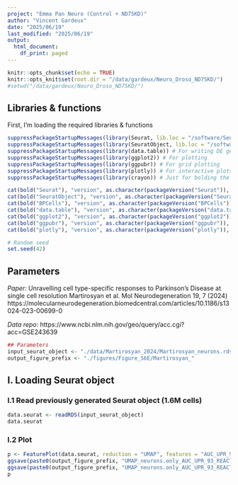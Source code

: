 ```yaml
---
project: "Emma Pan Neuro (Control + ND75KD)"
author: "Vincent Gardeux"
date: "2025/06/19"
last_modified: "2025/06/19"
output:
  html_document:
    df_print: paged
---
```


```r
knitr::opts_chunk$set(echo = TRUE)
knitr::opts_knit$set(root.dir = "/data/gardeux/Neuro_Droso_ND75KD/")
#setwd("/data/gardeux/Neuro_Droso_ND75KD/")
```

## Libraries & functions

First, I'm loading the required libraries & functions

```r
suppressPackageStartupMessages(library(Seurat, lib.loc = "/software/Seuratv4/lib/")) # Seurat v4.4.0, library for single-cell analysis
suppressPackageStartupMessages(library(SeuratObject, lib.loc = "/software/Seuratv4/lib/")) # For compatibility purpose
suppressPackageStartupMessages(library(data.table)) # For writing DE gene file
suppressPackageStartupMessages(library(ggplot2)) # For plotting
suppressPackageStartupMessages(library(ggpubr)) # For grid plotting
suppressPackageStartupMessages(library(plotly)) # For interactive plots
suppressPackageStartupMessages(library(crayon)) # Just for bolding the console output :D

cat(bold("Seurat"), "version", as.character(packageVersion("Seurat")), "\n")
cat(bold("SeuratObject"), "version", as.character(packageVersion("SeuratObject")), "\n")
cat(bold("BPCells"), "version", as.character(packageVersion("BPCells")), "\n")
cat(bold("data.table"), "version", as.character(packageVersion("data.table")), "\n")
cat(bold("ggplot2"), "version", as.character(packageVersion("ggplot2")), "\n")
cat(bold("ggpubr"), "version", as.character(packageVersion("ggpubr")), "\n")
cat(bold("plotly"), "version", as.character(packageVersion("plotly")), "\n")

# Random seed
set.seed(42)
```

## Parameters

*Paper:*
Unravelling cell type-specific responses to Parkinson’s Disease at single cell resolution
Martirosyan et al.
Mol Neurodegeneration 19, 7 (2024)
https://molecularneurodegeneration.biomedcentral.com/articles/10.1186/s13024-023-00699-0

*Data repo:* https://www.ncbi.nlm.nih.gov/geo/query/acc.cgi?acc=GSE243639

```r
## Parameters
input_seurat_object <- "./data/Martirosyan_2024/Martirosyan_neurons.rds"
output_figure_prefix <- "./figures/Figure_S6E/Martirosyan_"
```

## I. Loading Seurat object

### I.1 Read previously generated Seurat object (1.6M cells)

```r
data.seurat <- readRDS(input_seurat_object)
data.seurat
```

### I.2 Plot

```r
p <- FeaturePlot(data.seurat, reduction = "UMAP", features = "AUC_UPR_93_REACTOME", raster = FALSE, pt.size = 1) + theme_void()
ggsave(paste0(output_figure_prefix, "UMAP_neurons.only_AUC_UPR_93_REACTOME.pdf"), plot = p, width = 5, height = 5, bg = "white")
ggsave(paste0(output_figure_prefix, "UMAP_neurons.only_AUC_UPR_93_REACTOME.png"), plot = p, width = 5, height = 5, dpi = 1000, bg = "white")
p
```


